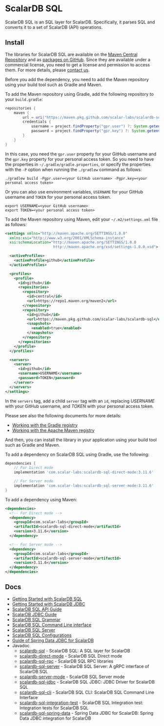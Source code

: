 # ScalarDB SQL

ScalarDB SQL is an SQL layer for ScalarDB.
Specifically, it parses SQL and converts it to a set of ScalarDB (API) operations.

## Install

The libraries for ScalarDB SQL are available on the [Maven Central Repository](https://mvnrepository.com/artifact/com.scalar-labs/scalardb-sql) and as [packages on GitHub](https://github.com/orgs/scalar-labs/packages?repo_name=scalardb-sql). Since they are available under a commercial license, you need to get a license and permission to access them. For more details, please [contact us](https://scalar-labs.com/contact_us/).

Before you add the dependency, you need to add the Maven repository using your build tool such as Gradle and Maven.

To add the Maven repository using Gradle, add the following repository to your `build.gradle`:
```gradle
repositories {
    maven {
        url = uri("https://maven.pkg.github.com/scalar-labs/scalardb-sql")
        credentials {
            username = project.findProperty("gpr.user") ?: System.getenv("USERNAME")
            password = project.findProperty("gpr.key") ?: System.getenv("TOKEN")
        }
    }
}
```

In this case, you need the `gpr.user` property for your GitHub username and the `gpr.key` property for your personal access token.
So you need to have the properties in `~/.gradle/gradle.properties`, or specify the properties with the `-P` option when running the `./gradlew` command as follows:

```console
./gradlew build -Pgpr.user=<your GitHub username> -Pgpr.key=<your personal access token>
```

Or you can also use environment variables, `USERNAME` for your GitHub username and `TOKEN` for your personal access token.

```console
export USERNAME=<your GitHub username>
export TOKEN=<your personal access token>
```

To add the Maven repository using Maven, edit your `~/.m2/settings.xml` file as follows:
```xml
<settings xmlns="http://maven.apache.org/SETTINGS/1.0.0"
  xmlns:xsi="http://www.w3.org/2001/XMLSchema-instance"
  xsi:schemaLocation="http://maven.apache.org/SETTINGS/1.0.0
                      http://maven.apache.org/xsd/settings-1.0.0.xsd">

  <activeProfiles>
    <activeProfile>github</activeProfile>
  </activeProfiles>

  <profiles>
    <profile>
      <id>github</id>
      <repositories>
        <repository>
          <id>central</id>
          <url>https://repo1.maven.org/maven2</url>
        </repository>
        <repository>
          <id>github</id>
          <url>https://maven.pkg.github.com/scalar-labs/scalardb-sql</url>
          <snapshots>
            <enabled>true</enabled>
          </snapshots>
        </repository>
      </repositories>
    </profile>
  </profiles>

  <servers>
    <server>
      <id>github</id>
      <username>USERNAME</username>
      <password>TOKEN</password>
    </server>
  </servers>
</settings>
```

In the `servers` tag, add a child `server` tag with an `id`, replacing *USERNAME* with your GitHub username, and *TOKEN* with your personal access token.

Please see also the following documents for more details:
- [Working with the Gradle registry](https://docs.github.com/en/packages/working-with-a-github-packages-registry/working-with-the-gradle-registry)
- [Working with the Apache Maven registry](https://docs.github.com/en/packages/working-with-a-github-packages-registry/working-with-the-apache-maven-registry)

And then, you can install the library in your application using your build tool such as Gradle and Maven.

To add a dependency on ScalarDB SQL using Gradle, use the following:
```gradle
dependencies {
    // For Direct mode
    implementation 'com.scalar-labs:scalardb-sql-direct-mode:3.11.6'

    // For Server mode
    implementation 'com.scalar-labs:scalardb-sql-server-mode:3.11.6'
}
```

To add a dependency using Maven:
```xml
<dependencies>
  <!-- For Direct mode -->
  <dependency>
    <groupId>com.scalar-labs</groupId>
    <artifactId>scalardb-sql-direct-mode</artifactId>
    <version>3.11.6</version>
  </dependency>

  <!-- For Server mode -->
  <dependency>
    <groupId>com.scalar-labs</groupId>
    <artifactId>scalardb-sql-server-mode</artifactId>
    <version>3.11.6</version>
  </dependency>
</dependencies>
```

## Docs

- [Getting Started with ScalarDB SQL](getting-started-with-sql.mdx)
- [Getting Started with ScalarDB JDBC](getting-started-with-jdbc.mdx)
- [ScalarDB SQL API Guide](sql-api-guide.mdx)
- [ScalarDB JDBC Guide](jdbc-guide.mdx)
- [ScalarDB SQL Grammar](grammar.mdx)
- [ScalarDB SQL Command Line interface](../scalardb-cluster/developer-guide-for-scalardb-cluster-with-java-api.mdx#sql-cli)
- [ScalarDB SQL Server](sql-server.mdx)
- [ScalarDB SQL Configurations](configurations.mdx)
- [Guide of Spring Data JDBC for ScalarDB](spring-data-guide.mdx)
- Javadoc
  - [scalardb-sql](https://scalar-labs.github.io/scalardb-sql/javadoc/core/index.html) - ScalarDB SQL: A SQL layer for ScalarDB
  - [scalardb-direct-mode](https://scalar-labs.github.io/scalardb-sql/javadoc/direct-mode/index.html) - ScalarDB SQL Direct mode
  - [scalardb-sql-rpc](https://scalar-labs.github.io/scalardb-sql/javadoc/rpc/index.html) - ScalarDB SQL RPC libraries
  - [scalardb-sql-server](https://scalar-labs.github.io/scalardb-sql/javadoc/server/index.html) - ScalarDB SQL Server: A gRPC interface of ScalarDB SQL
  - [scalardb-server-mode](https://scalar-labs.github.io/scalardb-sql/javadoc/server-mode/index.html) - ScalarDB SQL Server mode
  - [scalardb-sql-jdbc](https://scalar-labs.github.io/scalardb-sql/javadoc/jdbc/index.html) - ScalarDB SQL JDBC: JDBC Driver for ScalarDB SQL
  - [scalardb-sql-cli](https://scalar-labs.github.io/scalardb-sql/javadoc/cli/index.html) - ScalarDB SQL CLI: ScalarDB SQL Command Line Interface
  - [scalardb-sql-integration-test](https://scalar-labs.github.io/scalardb-sql/javadoc/integration-test/index.html) - ScalarDB SQL Integration test: Integration tests for ScalarDB SQL
  - [scalardb-sql-spring-data](https://scalar-labs.github.io/scalardb-sql/javadoc/spring-data/index.html) - Spring Data JDBC for ScalarDB: Spring Data JDBC integration for ScalarDB
